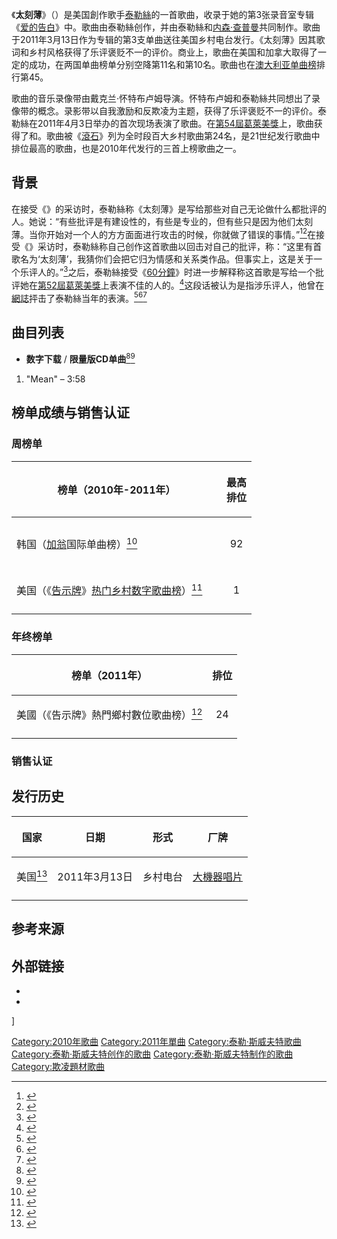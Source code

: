 {{NoteTA
|G1=Music
|G2=Taylor Swift
|G3=Show
|T=zh-cn:卑鄙 (歌曲); zh-tw:太刻薄
}}
{{Infobox single
| Name = Mean<br /><small>太刻薄</small>
| Cover = Taylor Swift - Mean.png
| Alt = Taylor Swift is shouting forward with both of her hands tied up with a coil of rope. She is sitting atop a railway line. Above Taylor the words "Taylor Swift" and "Mean" are written in grey color. Next to her is a man with a handlebar moustache wearing a black top hat. He is standing astride with an open clasp and his eyes are looking towards Taylor Swift.
| Border = yes
| Artist = [[泰勒絲|泰勒絲]]
| Album = [[爱的告白|爱的告白]]
| Recorded = <!--DO NOT ADD WITHOUT A RELIABLE SOURCE-->
| Released = {{start date|2011|03|13}}
| Format = [[CD單曲|CD單曲]]
| Genre = {{flatlist|
* [[乡村音乐|乡村]] 
* [[藍草音樂|藍草]]
}}
| Length = {{Duration|m=3|s=57}}
| Label = [[大機器唱片|大機器]]
| Writer = 泰勒絲
| Producer = {{flatlist|
* 泰勒絲
* [[内森·查普曼|内森·查普曼]]
}}
| Last single = 《[[重回十二月|重回十二月]]》<br />（2010年）
| This single = 《'''太刻薄'''》<br />（2011年）
| Next single = 《[[我們的故事_(歌曲)|我們的故事]]》<br />（2011年）
{{External music video|{{YouTube|jYa1eI1hpDE|"Mean"}}}}
}}
《'''太刻薄'''》（{{lang-en|''Mean''}}）是美国創作歌手[[泰勒·斯威夫特|泰勒絲]]的一首歌曲，收录于她的第3张录音室专辑《[[爱的告白|爱的告白]]》中。歌曲由泰勒絲创作，并由泰勒絲和[[内森·查普曼|内森·查普曼]]共同制作。歌曲于2011年3月13日作为专辑的第3支单曲送往美国乡村电台发行。《太刻薄》因其歌词和乡村风格获得了乐评褒贬不一的评价。商业上，歌曲在美国和加拿大取得了一定的成功，在两国单曲榜单分别空降第11名和第10名。歌曲也在[[澳大利亚唱片业协会榜|澳大利亚单曲榜]]排行第45。

歌曲的音乐录像带由戴克兰·怀特布卢姆导演。怀特布卢姆和泰勒絲共同想出了录像带的概念。录影带以自我激励和反欺凌为主题，获得了乐评褒贬不一的评价。泰勒絲在2011年4月3日举办的{{tsl|en|Academy of Country Music#2010|乡村音乐学院奖|第46届乡村音乐学院奖}}首次现场表演了歌曲。在[[第54屆葛萊美獎|第54屆葛萊美獎]]上，歌曲获得了{{tsl|en|Grammy Award for Best Country Song|葛萊美獎最佳鄉村歌曲|最佳鄉村歌曲}}和{{tsl|en|Grammy Award for Best Country Solo Performance|葛萊美獎最佳鄉村歌手|最佳鄉村歌手}}。歌曲被《[[滾石_(雜誌)|滾石]]》列为全时段百大乡村歌曲第24名，是21世纪发行歌曲中排位最高的歌曲，也是2010年代发行的三首上榜歌曲之一。

==背景==
在接受《{{tsl|en|E! News||E! News}}》的采访时，泰勒絲称《太刻薄》是写给那些对自己无论做什么都批评的人。她说：“有些批评是有建设性的，有些是专业的，但有些只是因为他们太刻薄。当你开始对一个人的方方面面进行攻击的时候，你就做了错误的事情。”<ref name="Mandi">{{cite web|url=http://music-mix.ew.com/2010/10/19/taylor-swift-john-mayer-mean/|title=Taylor Swift takes on a bully (and John Mayer?) on new album|first=Mandi|last=Bierly|accessdate=2010-11-22|work=EW.com|date=2010-10-19|archive-date=2010-11-22|archive-url=https://web.archive.org/web/20101122220356/http://music-mix.ew.com/2010/10/19/taylor-swift-john-mayer-mean/|dead-url=yes}}</ref><ref name="CMT.com">{{cite web |url=http://www.cmt.com/news/country-music/1651639/taylor-swifts-speak-now-speaks-loud-as-weeks-best-selling-cd.jhtml |title=Taylor Swift's Speak Now Speaks Loud as Week's Best-Selling CD |last=Morris |first=Edward |date=2010-11-06 |work=CMT.com |accessdate=2010-12-19 |archive-date=2014-02-01 |archive-url=https://web.archive.org/web/20140201182430/http://www.cmt.com/news/country-music/1651639/taylor-swifts-speak-now-speaks-loud-as-weeks-best-selling-cd.jhtml |dead-url=no }}</ref>在接受《{{tsl|en|Dose (杂志)||Dose.ca}}》采访时，泰勒絲称自己创作这首歌曲以回击对自己的批评，称：“这里有首歌名为‘太刻薄’，我猜你们会把它归为情感和关系类作品。但事实上，这是关于一个乐评人的。”<ref>{{cite web |url=http://www.dose.ca/Taylor+Swift+Gets+Mean+With+Critics+Listen+Single/3694305/story.html |title=Taylor Swift Gets 'Mean' With Her Critics; Listen to Her New Single |publisher=Dose.ca |date=2010-11-01 |accessdate=2010-12-19 |deadurl=yes |archiveurl=https://web.archive.org/web/20110515042624/http://www.dose.ca/Taylor+Swift+Gets+Mean+With+Critics+Listen+Single/3694305/story.html |archivedate=2011-05-15 }}</ref>之后，泰勒絲接受《[[60分鐘|60分鐘]]》时进一步解释称这首歌是写给一个批评她在[[第52屆葛萊美獎|第52屆葛萊美獎]]上表演不佳的人的。<ref name="60 Minutes">{{cite web |url=http://www.cbsnews.com/video/watch/?id=7389010n |title=Taylor Swift: A young singer's meteoric rise |publisher=60 Minutes |date=2011-11-20 |accessdate=2011-11-30 |archive-date=2011-11-29 |archive-url=https://web.archive.org/web/20111129162333/http://www.cbsnews.com/video/watch/?id=7389010n |dead-url=no }}</ref>这段话被认为是指涉乐评人{{tsl|en|Bob Lefsetz|鲍勃·雷夫塞特玆}}，他曾在[[網誌|網誌]]抨击了泰勒絲当年的表演。<ref name="Songfacts">{{cite web |url=http://www.songfacts.com/detail.php?id=21219 |title=Mean by Taylor Swift Songfacts |publisher=Songfacts |accessdate=2011-12-01 |archive-date=2011-12-01 |archive-url=https://web.archive.org/web/20111201115559/http://www.songfacts.com/detail.php?id=21219 |dead-url=no }}</ref><ref name="The Lefsetz Letter">{{cite web |url=http://lefsetz.com/wordpress/index.php/archives/2010/02/01/grammys/ |title=Grammys |date=2010-02-01 |accessdate=2011-12-01 |archive-date=2012-04-26 |archive-url=https://web.archive.org/web/20120426101142/http://lefsetz.com/wordpress/index.php/archives/2010/02/01/grammys/ |dead-url=no }}</ref><ref name="Wired Magazine">{{cite web |url=https://www.wired.com/magazine/2012/02/mf_lefsetz/all/1 |title=Who The Hell Is Bob Lefsetz? |last=Raftery |first=Brian |publisher=Wired |date=March 2012 |accessdate=2012-02-22 |archive-date=2012-02-20 |archive-url=https://web.archive.org/web/20120220221610/http://www.wired.com/magazine/2012/02/mf_lefsetz/all/1 |dead-url=no }}</ref>

==曲目列表==
*'''数字下载''' / '''限量版CD单曲'''<ref name="meanpackage">{{cite web |url=http://store.taylorswift.com/product/index/id/223?refstand=_LMSF_ |title=Mean Package |publisher=TaylorSwift.com |accessdate=2011-05-17 |deadurl=yes |archiveurl=https://web.archive.org/web/20110527083229/http://store.taylorswift.com/product/index/id/223?refstand=_LMSF_ |archivedate=2011-05-27 }}</ref><ref>{{cite web|url=https://itunes.apple.com/be/album/mean-single/id398506133|title=Mean – Single|publisher=[[iTunes_Store|iTunes Store]]|accessdate=2010-12-19|archive-date=2012-11-12|archive-url=https://web.archive.org/web/20121112234033/https://itunes.apple.com/be/album/mean-single/id398506133|dead-url=no}}</ref>
# "Mean" – 3:58

==榜单成绩与销售认证==
{{col-begin}}
{{col-2}}

===周榜单===
{|class="wikitable sortable"
! scope="col" style="width:20em;"|榜单（2010年-2011年）
! scope="col"|最高<br />排位
|-
|{{singlechart|Australia|45|artist=Taylor Swift|song=Mean|refname=australia|accessdate=2012-01-11}}
|-
|{{singlechart|Canada|10|artist=Taylor Swift|artistid={{BillboardID|Taylor Swift}}|accessdate=2012-01-11}}
|-
|韩国（[[Gaon_Chart|加翁]]国际单曲榜）<ref name="SouthKoreaDebut2">{{cite web|url=http://gaonchart.co.kr/main/section/online/download/list.gaon|title=South Korea Gaon International Chart (Week: January 15, 2012 to January 21, 2012)|publisher=[[Gaon_Chart|Gaon Chart]]|date=2012-12-15|accessdate=2012-12-21|deadurl=yes|archiveurl=https://web.archive.org/web/20121219094524/http://www.gaonchart.co.kr/main/section/online/download/list.gaon|archivedate=2012-12-19}}</ref>
| style="text-align:center;"| 92
|-
|{{singlechart| Billboardhot100 |11|artist=Taylor Swift|artistid={{BillboardID|Taylor Swift}}|accessdate=2012-01-11}}
|-
|{{singlechart| Billboardcountrysongs |2|artist=Taylor Swift|artistid={{BillboardID|Taylor Swift}}|accessdate=2012-01-11}}
|-
|美国（《[[告示牌_(雜誌)|告示牌]]》[[公告牌热门乡村歌曲榜|热门乡村数字歌曲榜]]）<ref>{{cite web |url=http://www.billboard.com/artist/371422/taylor-swift/chart?page=3&f=1088 |title=Billboard Country Digital Songs : November 6, 2010 |publisher=''[[告示牌_(雜誌)|Billboard]]'' ([[普羅米修斯環球媒體|Prometheus Global Media]]) |date=2010-11-06 |accessdate=2010-11-06 |archive-date=2015-10-09 |archive-url=https://web.archive.org/web/20151009140503/http://www.billboard.com/artist/371422/taylor-swift/chart?page=3&f=1088 |dead-url=no }}</ref>
| style="text-align:center;"|1
|-
|}

===年终榜单===
{| class="wikitable sortable"
|-
!scope="col"|榜单（2011年）
!scope="col"|排位
|-
| 美國（《告示牌》熱門鄉村數位歌曲榜）<ref name="year">{{cite web | url=http://www.billboard.com/charts/year-end/2011/hot-country-songs | title=Best of 2011: Country Songs | work=[[告示牌_(雜誌)|Billboard]] | publisher=[[普羅米修斯環球媒體|Prometheus Global Media]] | year=2011 | accessdate=2011-12-10 | archive-date=2016-02-01 | archive-url=https://web.archive.org/web/20160201202133/http://www.billboard.com/charts/year-end/2011/hot-country-songs | dead-url=no }}</ref>
| style="text-align:center;"| 24
|-
|}

===销售认证===
{{Certification Table Top}}
{{Certification Table Entry|region=Canada|relyear=2010|certyear=2011|title=Mean|artist=Taylor Swift|autocat=yes|type=single|award=金|digital=true|number}}
{{Certification Table Entry|title=Mean|artist=Taylor Swift|type=single|region=United States|award=
白金{{sup|{{Dagger}}}}|number=3|salesamount=2,300,000||salesref=<ref name=sales>{{cite web |url=http://www.billboard.com/articles/columns/chart-beat/6312267/ask-billboard-all-taylor-swift-edition?page=0%2C1 |last=Trust |first=Gary |title=Ask Billboard: All-Taylor Swift Edition |work=[[告示牌_(雜誌)|Billboard]] |publisher=[[普羅米修斯環球媒體|Prometheus Global Media]] |date=2014-11-11 |accessdate=2014-11-11 |archive-date=2014-11-19 |archive-url=https://web.archive.org/web/20141119011257/http://www.billboard.com/articles/columns/chart-beat/6312267/ask-billboard-all-taylor-swift-edition?page=0,1 |dead-url=no }}</ref>}}
{{Certification Table Bottom}}
{{small|{{sup|{{Dagger}}}} 自2013年5月，美国唱片业协会认证开始认证流媒体销量。<ref>{{cite news|url=http://www.riaa.com/newsitem.php?content_selector=riaa-news-gold-and-platinum&news_month_filter=5&news_year_filter=2013&id=C19496E7-CEC0-C453-D8A1-BD80E56E610F|title=RIAA Adds Digital Streams To Historic Gold & Platinum Awards|publisher=[[美國唱片業協會|Recording Industry Association of America]]|date=2013-05-09|accessdate=2013-05-09|archive-date=2013-05-26|archive-url=https://www.webcitation.org/6GuWJIOEO?url=http://www.riaa.com/newsitem.php?content_selector=riaa-news-gold-and-platinum&news_month_filter=5&news_year_filter=2013&id=C19496E7-CEC0-C453-D8A1-BD80E56E610F|dead-url=no}}</ref>}}
{{col-end}}

== 发行历史 ==
{| class="wikitable plainrowheaders"
|-
! scope="col"| 国家
! scope="col"| 日期
! scope="col"| 形式
! scope="col"| 厂牌
|-
! scope="row"| 美国<ref>{{Cite web |url=http://gfa.radioandrecords.com/publishGFA/GFANextPage.asp?sDate=03%2F13%2F2011&Format=4 |title=存档副本 |access-date=2022-04-29 |archive-date=2013-08-28 |archive-url=https://archive.today/20130828093822/http://gfa.radioandrecords.com/publishGFA/GFANextPage.asp?sDate=03/13/2011&Format=4 }}</ref>
| 2011年3月13日
| 乡村电台
| [[大機器唱片|大機器唱片]]
|-
|}

== 参考来源 ==
{{reflist|colwidth=30em}}

== 外部链接 ==
* {{YouTube|jYa1eI1hpDE|《太刻薄》音乐录像带}}
* {{MetroLyrics song|taylor-swift|mean}}<!-- Licensed lyrics provider -->

{{Taylor Swift songs}}

{{DEFAULTSORT:太刻薄}}
[[Category:2010年歌曲|Category:2010年歌曲]]
[[Category:2011年單曲|Category:2011年單曲]]
[[Category:泰勒·斯威夫特歌曲|Category:泰勒·斯威夫特歌曲]]
[[Category:泰勒·斯威夫特创作的歌曲|Category:泰勒·斯威夫特创作的歌曲]]
[[Category:泰勒·斯威夫特制作的歌曲|Category:泰勒·斯威夫特制作的歌曲]]]
[[Category:欺凌題材歌曲|Category:欺凌題材歌曲]]